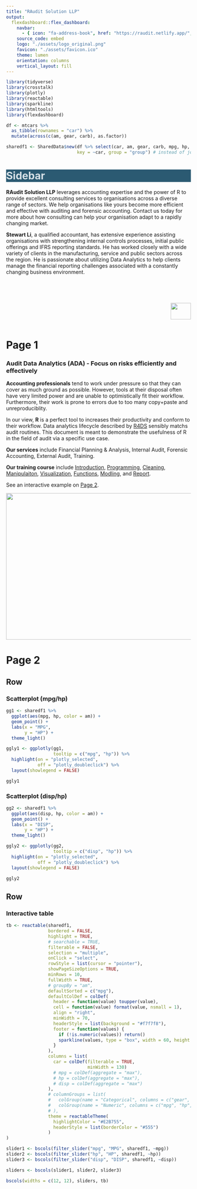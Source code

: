 ```yaml
---
title: "RAudit Solution LLP"
output: 
  flexdashboard::flex_dashboard:
    navbar:
      - { icon: "fa-address-book", href: "https://raudit.netlify.app/", align: right }
    source_code: embed
    logo: "./assets/logo_original.png" 
    favicon: "./assets/favicon.ico"
    theme: lumen
    orientation: columns
    vertical_layout: fill
---
```



```r

library(tidyverse)
library(crosstalk)
library(plotly)
library(reactable)
library(sparkline)
library(htmltools)
library(flexdashboard)
```


<style>
  :root {
    --bg-color: #2B5A72;
    --ptext-color: #D7E1E7; 
    --stext-color: #E2B755; 
  }
  .navbar {
    background-color: var(--bg-color);
    border-color: var(--stext-color);
  }
  .navbar-inverse .navbar-brand{
    color: var(--stext-color);
  }
  .navbar-inverse .navbar-nav > li > a{
    color: var(--stext-color);
  }
  .navbar-inverse .navbar-nav>.active>a, 
  .navbar-inverse .navbar-nav>.active>a:hover, 
  .navbar-inverse .navbar-nav>.active>a:focus {
    color: var(--stext-color);
  }
  .navbar-logo img{
    width: 25%;
  }
  #sidebar{
    background-color: var(--bg-color);
    color: var(--ptext-color);
  }
  .pics{
    display: flex;
    justify-content: flex-end;
    align-items: center;
  }
</style>


```r
df <- mtcars %>% 
  as_tibble(rownames = "car") %>% 
  mutate(across(c(am, gear, carb), as.factor))

sharedf1 <- SharedData$new(df %>% select(car, am, gear, carb, mpg, hp, disp), 
                           key = ~car, group = "group") # instead of join, 
```


Sidebar {.sidebar}
=====================================


<div>

**RAudit Solution LLP** leverages accounting expertise and the power of R to provide excellent consulting services to organisations across a diverse range of sectors. We help organisations like yours become more efficient and effective with auditing and forensic accounting. Contact us today for more about how consulting can help your organisation adapt to a rapidly changing market.

**Stewart Li**, a qualified accountant, has extensive experience assisting organisations with strengthening internal controls processes, initial public offerings and IFRS reporting standards. He has worked closely with a wide variety of clients in the manufacturing, service and public sectors across the region. He is passionate about utilizing Data Analytics to help clients manage the financial reporting challenges associated with a constantly changing business environment. 

</div>


<br><br>


<div class="pics">

<img src="./assets/caw.png" height="45px" width="55px">

</div>


Page 1 {data-navmenu="Content"} 
=====================================  


<h3>Audit Data Analytics (ADA) - Focus on risks efficiently and effectively</h3>


**Accounting professionals** tend to work under pressure so that they can cover as much ground as possible. However, tools at their disposal often have very limited power and are unable to optimistically fit their workflow. Furthermore, their work is prone to errors due to too many copy+paste and unreproduciblity.

In our view, **R** is a perfect tool to increases their productivity and conform to their workflow. Data analytics lifecycle described by [R4DS](https://r4ds.had.co.nz/) sensibly matchs audit routines. This document is meant to demonstrate the usefulness of R in the field of audit via a specific use case. 

**Our services** include Financial Planning & Analysis, Internal Audit, Forensic Accounting, External Audit, Training. 

**Our training course** include [Introduction](https://github.com/stewartli/ada_tutorial/blob/master/tutorials/0_introduction.pdf), [Programming](https://github.com/stewartli/ada_tutorial/blob/master/tutorials/1_programming_r.Rmd), [Cleaning](https://github.com/stewartli/ada_tutorial/blob/master/tutorials/4_cleaning.Rmd), [Manipulaiton](https://github.com/stewartli/ada_tutorial/blob/master/tutorials/3_manipulation.Rmd), [Visualization](https://github.com/stewartli/ada_tutorial/blob/master/tutorials/2_visulization.Rmd), [Functions](https://github.com/stewartli/ada_tutorial/blob/master/tutorials/5_function.Rmd), [Modling](https://github.com/stewartli/ada_tutorial/blob/master/tutorials/6_model.Rmd), and [Report](https://github.com/stewartli/ada_tutorial/blob/master/tutorials/7_report.pdf). 


See an interactive example on [Page 2]. <br>
<!-- Click [Page Two](#page-2). -->


<img src="./assets/tidypic.png" height="400px" width="1200px">


Page 2 {data-orientation=rows, data-navmenu="Content"} 
=====================================    


Row {data-height=400}
-----------------------------------------------------------------------


### Scatterplot (mpg/hp)


```r
gg1 <- sharedf1 %>% 
  ggplot(aes(mpg, hp, color = am)) +
  geom_point() +
  labs(x = "MPG", 
       y = "HP") +
  theme_light()

ggly1 <- ggplotly(gg1, 
                  tooltip = c("mpg", "hp")) %>% 
  highlight(on = "plotly_selected",
            off = "plotly_doubleclick") %>% 
  layout(showlegend = FALSE)

ggly1
```

<!-- > Explore the relationship among `mpg`, `hp` and `disp`.  -->


### Scatterplot (disp/hp)


```r
gg2 <- sharedf1 %>% 
  ggplot(aes(disp, hp, color = am)) +
  geom_point() +
  labs(x = "DISP", 
       y = "HP") +
  theme_light()

ggly2 <- ggplotly(gg2, 
                  tooltip = c("disp", "hp")) %>% 
  highlight(on = "plotly_selected",
            off = "plotly_doubleclick") %>% 
  layout(showlegend = FALSE)

ggly2
```


Row {data-height=600}
-----------------------------------------------------------------------


### Interactive table


```r
tb <- reactable(sharedf1,
                bordered = FALSE,
                highlight = TRUE, 
                # searchable = TRUE,
                filterable = FALSE,
                selection = "multiple",
                onClick = "select",
                rowStyle = list(cursor = "pointer"),
                showPageSizeOptions = TRUE,
                minRows = 10, 
                fullWidth = TRUE,
                # groupBy = "am",
                defaultSorted = c("mpg"), 
                defaultColDef = colDef(
                  header = function(value) toupper(value),
                  cell = function(value) format(value, nsmall = 1),
                  align = "right",
                  minWidth = 70,
                  headerStyle = list(background = "#f7f7f8"), 
                  footer = function(values) {
                    if (!is.numeric(values)) return()
                    sparkline(values, type = "box", width = 60, height = 20)
                  }
                ), 
                columns = list(
                  car = colDef(filterable = TRUE, 
                               minWidth = 130)
                  # mpg = colDef(aggregate = "max"), 
                  # hp = colDef(aggregate = "max"),
                  # disp = colDef(aggregate = "max")
                ), 
                # columnGroups = list(
                #   colGroup(name = "Categorical", columns = c("gear", "carb")),
                #   colGroup(name = "Numeric", columns = c("mpg", "hp", "disp"))
                # ), 
                theme = reactableTheme(
                  highlightColor = "#E2B755",
                  headerStyle = list(borderColor = "#555")
                )
)
```


```r
slider1 <- bscols(filter_slider("mpg", "MPG", sharedf1, ~mpg))
slider2 <- bscols(filter_slider("hp", "HP", sharedf1, ~hp))
slider3 <- bscols(filter_slider("disp", "DISP", sharedf1, ~disp))

sliders <- bscols(slider1, slider2, slider3)

bscols(widths = c(12, 12), sliders, tb)
```











